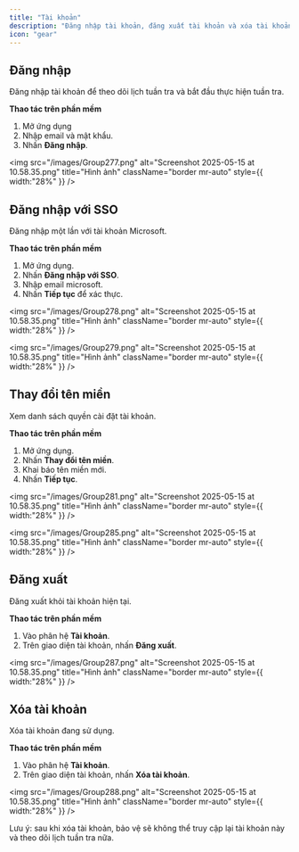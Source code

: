 ```yaml
---
title: "Tài khoản"
description: "Đăng nhập tài khoản, đăng xuất tài khoản và xóa tài khoản vĩnh viễn."
icon: "gear"
---
```


## Đăng nhập

Đăng nhập tài khoản để theo dõi lịch tuần tra và bắt đầu thực hiện tuần tra.

**Thao tác trên phần mềm**

1. Mở ứng dụng
2. Nhập email và mật khẩu.
3. Nhấn **Đăng nhập**.

<img
  src="/images/Group277.png"
  alt="Screenshot 2025-05-15 at 10.58.35.png"
  title="Hình ảnh"
  className="border mr-auto"
  style={{ width:"28%" }}
/>

## Đăng nhập với SSO

Đăng nhập một lần với tài khoản Microsoft.

**Thao tác trên phần mềm**

1. Mở ứng dụng.
2. Nhấn **Đăng nhập với SSO**.
3. Nhập email microsoft.
4. Nhấn **Tiếp tục** để xác thực.

<img
  src="/images/Group278.png"
  alt="Screenshot 2025-05-15 at 10.58.35.png"
  title="Hình ảnh"
  className="border mr-auto"
  style={{ width:"28%" }}
/>

<img
  src="/images/Group279.png"
  alt="Screenshot 2025-05-15 at 10.58.35.png"
  title="Hình ảnh"
  className="border mr-auto"
  style={{ width:"28%" }}
/>

## Thay đổi tên miền

Xem danh sách quyền cài đặt tài khoản.

**Thao tác trên phần mềm**

1. Mở ứng dụng.
2. Nhấn **Thay đổi tên miền**.
3. Khai báo tên miền mới.
4. Nhấn **Tiếp tục**.

<img
  src="/images/Group281.png"
  alt="Screenshot 2025-05-15 at 10.58.35.png"
  title="Hình ảnh"
  className="border mr-auto"
  style={{ width:"28%" }}
/>

<img
  src="/images/Group285.png"
  alt="Screenshot 2025-05-15 at 10.58.35.png"
  title="Hình ảnh"
  className="border mr-auto"
  style={{ width:"28%" }}
/>

## Đăng xuất

Đăng xuất khỏi tài khoản hiện tại.

**Thao tác trên phần mềm**

1. Vào phân hệ **Tài khoản**.
2. Trên giao diện tài khoản, nhấn **Đăng xuất**.

<img
  src="/images/Group287.png"
  alt="Screenshot 2025-05-15 at 10.58.35.png"
  title="Hình ảnh"
  className="border mr-auto"
  style={{ width:"28%" }}
/>

## Xóa tài khoản

Xóa tài khoản đang sử dụng.

**Thao tác trên phần mềm**

1. Vào phân hệ **Tài khoản**.
2. Trên giao diện tài khoản, nhấn **Xóa tài khoản**.

<img
  src="/images/Group288.png"
  alt="Screenshot 2025-05-15 at 10.58.35.png"
  title="Hình ảnh"
  className="border mr-auto"
  style={{ width:"28%" }}
/>

<Info>
  Lưu ý: sau khi xóa tài khoản, bảo vệ sẽ không thể truy cập lại tài khoản này và theo dõi lịch tuần tra nữa.
</Info>